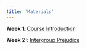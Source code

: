 ```yaml
---
title: "Materials"
---
```


**Week 1**: [Course Introduction](materials/week_1.qmd)

**Week 2:**: [Intergroup Prejudice](materials/week_2.qmd)
